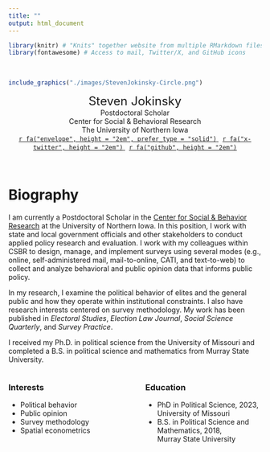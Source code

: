 ```yaml
---
title: ""
output: html_document
---
```


<!-- Load in R packages -->
```r
library(knitr) # "Knits" together website from multiple RMarkdown files
library(fontawesome) # Access to mail, Twitter/X, and GitHub icons
```

<br /> <!-- LINE BREAK -->

<!-- Insert professional headshot -->
```r
include_graphics("./images/StevenJokinsky-Circle.png")
```
<center>
<font size = "5"> Steven Jokinsky </font> <br />
Postdoctoral Scholar <br /> 
Center for Social & Behavioral Research <br /> 
The University of Northern Iowa
</center>

<!-- <br /> <!-- LINE BREAK -->

<!-- Insert links to email, Twitter/X, and GitHub -->
<center>
  <a href="mailto:steven.jokinsky@uni.edu">
    `r fa("envelope", height = "2em", prefer_type = "solid")`
  </a>
  &nbsp;
  <a href="https://x.com/stevenjokinsky">
    `r fa("x-twitter", height = "2em")`
  </a>
  &nbsp;
  <a href="https://github.com/stevenjokinsky">
    `r fa("github", height = "2em")`
  </a>
</center>

<br /> <!-- LINE BREAK -->

<!-- Biography -->
# Biography
I am currently a Postdoctoral Scholar in the [Center for Social & Behavior Research](https://csbr.uni.edu) at the University of Northern Iowa. In this position, I work with state and local government officials and other stakeholders to conduct applied policy research and evaluation. I work with my colleagues within CSBR to design, manage, and implement surveys using several modes (e.g., online, self-administered mail, mail-to-online, CATI, and text-to-web) to collect and analyze behavioral and public opinion data that informs public policy. <br/> <!-- LINE BREAK -->

In my research, I examine the political behavior of elites and the general public and how they operate within institutional constraints. I also have research interests centered on survey methodology. My work has been published in *Electoral Studies*, *Election Law Journal*, *Social Science Quarterly*, and *Survey Practice*. <br /> <!-- LINE BREAK -->

I received my Ph.D. in political science from the University of Missouri and completed a B.S. in political science and mathematics from Murray State University.

::: {.columns}
<div style="width:48%; float:left; margin-right:4%;">
### Interests

- Political behavior
- Public opinion
- Survey methodology
- Spatial econometrics

</div>

<div style="width:48%; float:right;">
### Education

- PhD in Political Science, 2023, <br /> <!-- LINE BREAK -->
  University of Missouri
- B.S. in Political Science and Mathematics, 2018, <br /> <!-- LINE BREAK -->
  Murray State University
</div>
:::


